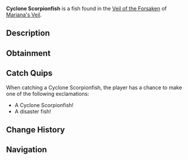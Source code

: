 {{FishInfobox
|image          = Cyclone Scorpionfish.png
|rarity         = Rare
|sea            = First Sea
|location       = [[Veil of the Forsaken]]
|sublocation    = 
|sources        = Fishing Rod
|radar_location = 
|prog_speed     = -40
|xp             = 1150
|weather        = Rain
|time           = 
|season         = 
|bait           = Seaweed
|base_weight    = 120
|base_value     = 1800
|weight_range   = 74
|base_chance    = 20
|base_resil     = 40
}}
'''Cyclone Scorpionfish''' is a {{Rarity|Rare}} fish found in the [[Veil of the Forsaken]] of [[Mariana's Veil]].

== Description ==
{{Description|A spiky fish with glowing eyes and a body that spins like a cyclone.|Bestiary Entry}}

== Obtainment ==
{{Description|Usually found in shallow water, where rain is prevalent.|Bestiary Hint}}
{{Fish Availability|
Mariana's Veil/Scylla Hunt
Mariana's Veil/Veil of the Forsaken
|top_rods      = 
Krampus's Rod\243029.68\272115.91;
Plastic Rod\232406.74\252976.38;
Magma Rod\221227.86\247704.81;
Great Rod of Oscar\205720.51\196910.67;
Leviathan's Fang Rod\197870.66\283926.78;
Buddy Bond Rod\164913.26\200046.35;
Firefly Rod\144392.05\290048.71;
Trident Rod\164950.75\279934.97;
Fast Rod\133466.02\278471;
Fischer's Rod\137173.41\254045.82;
Adventurer's Rod\133466.02\247179.72;
Astralhook Rod\191076.83\199884.53;
Ethereal Prism Rod\190594.28\201880.69;
Seraphic Rod\183045.01\206509.21;
No-Life Rod\176756.52\223256.54;
Rod Of The Forgotten Fang\169778.93\201296.15;
Challenger's Rod\162310.14\208027.94;
Free Spirit Rod\155089.73\263200;
Rod Of The Depths\151168.93\181172.66;
Rod Of The Exalted One\150211.23\181024.87;
Zeus Rod\143117.86\180474.35;
Verdant Shear Rod\138838.25\180117.43;
Blazebringer Rod\136454.17\172941.92;
Depthseeker Rod\128074.8\170213.67;
Avalanche Rod\114789.47\153111.29;
Volcanic Rod\111667.27\142907.19;
Steady Rod\39658.91\57700.42
|recommended   = Ethereal Prism Rod
}}

== Catch Quips ==
When catching a Cyclone Scorpionfish, the player has a chance to make one of the following exclamations:
* A Cyclone Scorpionfish!
* A disaster fish!

== Change History ==
{{Change History|{{subst:Current Version}}}}

== Navigation ==
{{Fish Navbox|Veil of the Forsaken}}